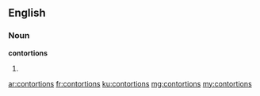 ==English==

===Noun===
'''contortions'''

# {{plural of|contortion}}

[[ar:contortions]]
[[fr:contortions]]
[[ku:contortions]]
[[mg:contortions]]
[[my:contortions]]